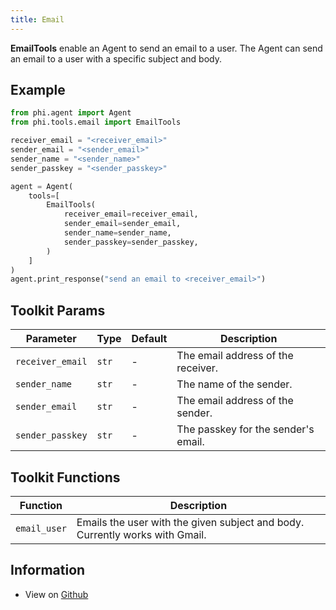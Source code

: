 ```yaml
---
title: Email
---
```


**EmailTools** enable an Agent to send an email to a user. The Agent can send an email to a user with a specific subject and body.

## Example

```python cookbook/tools/email_tools.py
from phi.agent import Agent
from phi.tools.email import EmailTools

receiver_email = "<receiver_email>"
sender_email = "<sender_email>"
sender_name = "<sender_name>"
sender_passkey = "<sender_passkey>"

agent = Agent(
    tools=[
        EmailTools(
            receiver_email=receiver_email,
            sender_email=sender_email,
            sender_name=sender_name,
            sender_passkey=sender_passkey,
        )
    ]
)
agent.print_response("send an email to <receiver_email>")
```

## Toolkit Params

| Parameter | Type | Default | Description |
|-----------|------|---------|-------------|
| `receiver_email` | `str` | - | The email address of the receiver. |
| `sender_name` | `str` | - | The name of the sender. |
| `sender_email` | `str` | - | The email address of the sender. |
| `sender_passkey` | `str` | - | The passkey for the sender's email. |

## Toolkit Functions

| Function | Description |
|----------|-------------|
| `email_user` | Emails the user with the given subject and body. Currently works with Gmail. |

## Information

- View on [Github](https://github.com/AgnoAgi/phidata/blob/main/phi/tools/email.py)
